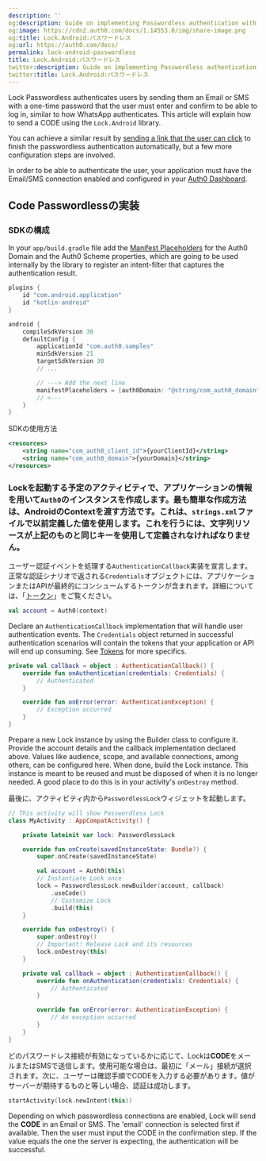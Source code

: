 ```yaml
---
description: ''
og:description: Guide on implementing Passwordless authentication with Lock.Android
og:image: https://cdn2.auth0.com/docs/1.14553.0/img/share-image.png
og:title: Lock.Android:パスワードレス
og:url: https://auth0.com/docs/
permalink: lock-android-passwordless
title: Lock.Android:パスワードレス
twitter:description: Guide on implementing Passwordless authentication with Lock.Android
twitter:title: Lock.Android:パスワードレス
---
```


Lock <Tooltip tip="Passwordless: Form of authentication that does not rely on a password as the first factor." cta="View Glossary" href="/docs/glossary?term=Passwordless">Passwordless</Tooltip> authenticates users by sending them an Email or SMS with a one-time password that the user must enter and confirm to be able to log in, similar to how WhatsApp authenticates. This article will explain how to send a CODE using the `Lock.Android` library.

You can achieve a similar result by [sending a link that the user can click](/docs/libraries/lock-android/lock-android-passwordless-with-magic-link) to finish the passwordless authentication automatically, but a few more configuration steps are involved.

In order to be able to authenticate the user, your application must have the Email/SMS connection enabled and configured in your [Auth0 Dashboard](https://manage.auth0.com/#/connections/passwordless).

## Code Passwordlessの実装

### SDKの構成

In your `app/build.gradle` file add the [Manifest Placeholders](https://developer.android.com/studio/build/manifest-build-variables.html) for the Auth0 Domain and the Auth0 Scheme properties, which are going to be used internally by the library to register an intent-filter that captures the authentication result.

```kotlin lines
plugins {
    id "com.android.application"
    id "kotlin-android"
}

android {
    compileSdkVersion 30
    defaultConfig {
        applicationId "com.auth0.samples"
        minSdkVersion 21
        targetSdkVersion 30
        // ...

        // ---> Add the next line
        manifestPlaceholders = [auth0Domain: "@string/com_auth0_domain", auth0Scheme: "https"]
        // <---
    }
}
```

SDKの使用方法

```xml lines
<resources>
    <string name="com_auth0_client_id">{yourClientId}</string>
    <string name="com_auth0_domain">{yourDomain}</string>
</resources>
```

### Lockを起動する予定のアクティビティで、アプリケーションの情報を用いて`Auth0`のインスタンスを作成します。最も簡単な作成方法は、AndroidのContextを渡す方法です。これは、`strings.xml`ファイルで以前定義した値を使用します。これを行うには、文字列リソースが上記のものと同じキーを使用して定義されなければなりません。

ユーザー認証イベントを処理する`AuthenticationCallback`実装を宣言します。正常な認証シナリオで返される`Credentials`オブジェクトには、アプリケーションまたはAPIが最終的にコンシュームするトークンが含まれます。詳細については、「[トークン](/security/tokens)」をご覧ください。

```kotlin lines
val account = Auth0(context)
```

Declare an `AuthenticationCallback` implementation that will handle user authentication events. The `Credentials` object returned in successful authentication scenarios will contain the tokens that your application or API will end up consuming. See [Tokens](/docs/secure/tokens) for more specifics.

```kotlin lines
private val callback = object : AuthenticationCallback() {
    override fun onAuthentication(credentials: Credentials) {
        // Authenticated
    }

    override fun onError(error: AuthenticationException) {
        // Exception occurred
    }
}
```

Prepare a new Lock instance by using the Builder class to configure it. Provide the account details and the callback implementation declared above. Values like <Tooltip tip="Audience: Unique identifier of the audience for an issued token. Named aud in a token, its value contains the ID of either an application (Client ID) for an ID Token or an API (API Identifier) for an Access Token." cta="View Glossary" href="/docs/glossary?term=audience">audience</Tooltip>, scope, and available connections, among others, can be configured here. When done, build the Lock instance. This instance is meant to be reused and must be disposed of when it is no longer needed. A good place to do this is in your activity's `onDestroy` method.

最後に、アクティビティ内から`PasswordlessLock`ウィジェットを起動します。

```kotlin lines expandable
// This activity will show Passwordless Lock
class MyActivity : AppCompatActivity() {

    private lateinit var lock: PasswordlessLock

    override fun onCreate(savedInstanceState: Bundle?) {
        super.onCreate(savedInstanceState)

        val account = Auth0(this)
        // Instantiate Lock once
        lock = PasswordlessLock.newBuilder(account, callback)
            .useCode()
            // Customize Lock
            .build(this)
    }

    override fun onDestroy() {
        super.onDestroy()
        // Important! Release Lock and its resources
        lock.onDestroy(this)
    }

    private val callback = object : AuthenticationCallback() {
        override fun onAuthentication(credentials: Credentials) {
            // Authenticated
        }

        override fun onError(error: AuthenticationException) {
            // An exception occurred
        }
    }
}
```

どのパスワードレス接続が有効になっているかに応じて、Lockは**CODE**をメールまたはSMSで送信します。使用可能な場合は、最初に「メール」接続が選択されます。次に、ユーザーは確認手順でCODEを入力する必要があります。値がサーバーが期待するものと等しい場合、認証は成功します。

```kotlin lines
startActivity(lock.newIntent(this))
```

Depending on which passwordless connections are enabled, Lock will send the **CODE** in an Email or SMS. The 'email' connection is selected first if available. Then the user must input the CODE in the confirmation step. If the value equals the one the server is expecting, the authentication will be successful.